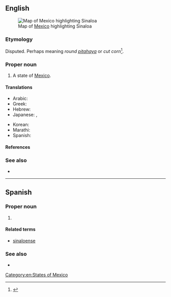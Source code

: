 ==English==
[[File:Mexico map, MX-SIN.svg|thumb|Map of [[Mexico]] highlighting Sinaloa]]

===Etymology===
Disputed. Perhaps meaning ''round [[pitahaya]]'' or ''cut corn''<ref>{{cite-web|url=http://web.archive.org/web/20070716221737/http://www.sinaloa.gob.mx/NR/exeres/B1FB61DE-82E5-4EE7-AE7E-851D47307AF3,frameless.htm?NRMODE=Published|title=Municipio de Sinaloa de Leyva|archiveurl=http://web.archive.org/web/20070716221737/http://www.sinaloa.gob.mx/NR/exeres/B1FB61DE-82E5-4EE7-AE7E-851D47307AF3,frameless.htm?NRMODE=Published|archivedate=2007-07-16}}</ref>.

===Proper noun===
{{en-proper noun}}

# A state of [[Mexico]].

====Translations====
{{trans-top|state of Mexico}}
* Arabic: {{t|ar|Sinalua|n|tr=synạlwạ|alt=سينالوا}}
* Greek: {{t|el|Σιναλόα|n}}
* Hebrew: {{t|he|Sinalòwah|n|tr=Syinalòwʼah|alt=סיִנַלֹואַה|sc=Hebr}}
* Japanese: {{t+|ja|メキシコ|m|tr=mekishiko|sc=Jpan}}, {{t|ja|シナロア|m|tr=shinaroa|sc=Jpan}}
{{trans-mid}}
* Korean: {{t|ko|시날로아|n|sc=Kore}}
* Marathi: {{t|mr|सिनालोआ|n|tr=sināloā|sc=Deva}}
* Spanish: {{t+|es|Sinaloa|m}}
{{trans-bottom}}

====References====
<references/>

===See also===
* {{pedialite}}

[[Category:en:States of Mexico]]

----

==Spanish==

===Proper noun===
{{es-proper noun|m}}

# {{place|es|state|c/Mexico}}

====Related terms====
* [[sinaloense]]

===See also===
* {{pedialite|lang=es}}